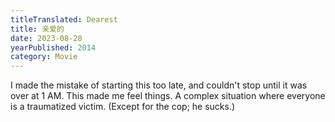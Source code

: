 ```yaml
---
titleTranslated: Dearest
title: 亲爱的
date: 2023-08-28
yearPublished: 2014
category: Movie
---
```



I made the mistake of starting this too late, and couldn't stop until it was over at 1 AM. This made me feel things. A complex situation where everyone is a traumatized victim. (Except for the cop; he sucks.)

<Grid>
    <Screenshot src="dearest/Dearest (2014) 00:09:46.jpg" alt="Boy standing alone" width="1920" height="816" />
    <Screenshot src="dearest/Dearest (2014) 00:17:02.jpg" alt="Two people walking out of police station" width="1920" height="816" />
    <Screenshot src="dearest/Dearest (2014) 00:27:48.jpg" alt="Ex-wife looking at ex-husband from a distance" width="1920" height="816" />
    <Screenshot src="dearest/Dearest (2014) 00:38:14.jpg" alt="Support group crossing a bridge" width="1920" height="816" />
    <Screenshot src="dearest/Dearest (2014) 00:48:41.jpg" alt="Support group in field after rescue attempt" width="1920" height="816" />
    <Screenshot src="dearest/Dearest (2014) 00:52:03.jpg" alt="Onto the farm" width="1920" height="816" />
    <Screenshot src="dearest/Dearest (2014) 01:18:06.jpg" alt="Construction workers' dorm" width="1920" height="816" />
    <Screenshot src="dearest/Dearest (2014) 02:01:11.jpg" alt="Farmer receives news at the hospital" width="1920" height="816" />
    <YouTube client:only="react" id="LOXbBhxf-ME" titleTranslated="Dearest, speak putonghua scene" aspectWidth="1920" aspectHeight="816" />
</Grid>
